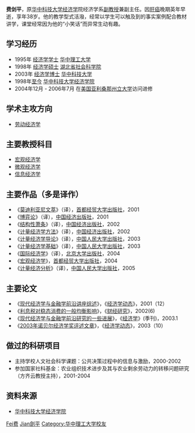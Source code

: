 {{Infobox Biography
| subject_name   = 费剑平
| image_name     = 
| image_size     = 
| image_caption  = 
| date_of_birth  = 1972年11月
| place_of_birth = {{PRC}}[[河南省|河南省]][[信阳市|信阳市]]
| date_of_death  = 2010年2月5日
| place_of_death = {{PRC}}[[武汉市|武汉市]]
| ancestor       = [[河南|河南]][[信阳|信阳]]
| nationality = {{PRC}}
| occupation = 副教授
| spouse = 
}}

'''费剑平'''{{BD|1972年|11月|2010年|2月5日|catIdx=Fei費劍平}}，原[[华中科技大学|华中科技大学]][[经济学|经济学]]院经济学系[[副教授|副教授]]兼副主任。因[[肝癌|肝癌]]晚期英年早逝，享年38岁。他的教学型式活潑，经常以学生可以触及到的事实案例配合教材讲学，课堂经常因为他的“小笑话”而异常生动有趣。

== 学习经历 ==
*1995年 [[经济学|经济学]][[学士|学士]] [[华中理工大学|华中理工大学]]
*1998年 [[经济学|经济学]][[硕士|硕士]] [[湖北省社会科学院|湖北省社会科学院]]
*2003年 [[经济学|经济学]][[博士|博士]] [[华中科技大学|华中科技大学]]
*1998年[[至今|至今]] [[华中科技大学|华中科技大学]][[经济学院|经济学院]]
*2004年12月 - 2006年7月 在[[美国|美国]][[亚利桑那州立大学|亚利桑那州立大学]]访问进修

== 学术主攻方向 ==
*[[劳动经济学|劳动经济学]]

== 主要教授科目 ==
*[[宏观经济学|宏观经济学]]
*[[微观经济学|微观经济学]]
*[[信息经济学|信息经济学]]

== 主要作品（多是译作） ==
*《[[莫迪利亚尼文萃|莫迪利亚尼文萃]]》（译），[[首都经贸大学出版社|首都经贸大学出版社]]，2001
*《[[博弈论|博弈论]]》（译），[[中国经济出版社|中国经济出版社]]，2001
*《[[结构性萧条|结构性萧条]]》（译），[[中国经济出版社|中国经济出版社]]，2002
*《[[计量经济学方法|计量经济学方法]]》（译），[[中国经济出版社|中国经济出版社]]，2002
*《[[计量经济学导论|计量经济学导论]]》（译），[[中国人民大学出版社|中国人民大学出版社]]，2003
*《[[计量经济学基础|计量经济学基础]]》（译），[[中国人民大学出版社|中国人民大学出版社]]，2003
*《[[国际经济学|国际经济学]]》（译），[[北京大学出版社|北京大学出版社]]，2004
*《[[宏观经济学|宏观经济学]]》，[[首都经贸大学出版社|首都经贸大学出版社]]，2004
*《[[计量经济分析|计量经济分析]]》（译），[[中国人民大学出版社|中国人民大学出版社]]，2005

== 主要论文 ==
*《[[现代经济学与金融学前沿讲座综述|现代经济学与金融学前沿讲座综述]]》，《[[经济学动态|经济学动态]]》，2001（12）
*《[[利息税对稳态消费的一般均衡影响|利息税对稳态消费的一般均衡影响]]》，《[[财经研究|财经研究]]》，2002(6)
*《[[现代经济学与金融学前沿研究的一些进展|现代经济学与金融学前沿研究的一些进展]]》，《[[经济学|经济学]]》(季刊)，2003.1
*《[[2003年诺贝尔经济学奖评述文章|2003年诺贝尔经济学奖评述文章]]》，《[[经济学动态|经济学动态]]》，2003（10）

== 做过的科研项目 ==
* 主持学校人文社会科学课题：公共决策过程中的信息与激励，2000-2002
* 参加国家社科基金：农业组织技术进步及其与农业剩余劳动力的转移问题研究（方齐云教授主持），2001-2004

== 资料来源 ==
*[http://eco.hust.edu.cn/userdetail.php?cid=9&id=15&uid=64 华中科技大学经济学院] {{Wayback|url=http://eco.hust.edu.cn/userdetail.php?cid=9&id=15&uid=64 |date=20091001034543 }}

[[Category:罹患肝癌逝世者|Fei费]]
[[Category:費姓|Jian劍平]]
[[Category:华中理工大学校友|Category:华中理工大学校友]]